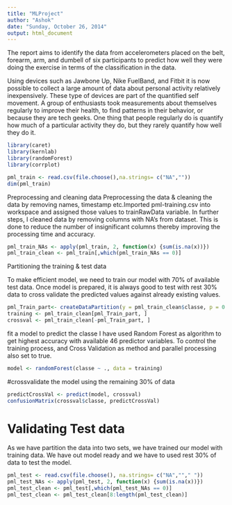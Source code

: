 ```yaml
---
title: "MLProject"
author: "Ashok"
date: "Sunday, October 26, 2014"
output: html_document
---
```

The report aims to identify the  data from accelerometers placed on the belt, 
forearm, arm, and dumbell of six participants to predict how well they were
doing the exercise in terms of the classification in the data. 


Using devices such as Jawbone Up, Nike FuelBand, and Fitbit it is now possible
to collect a large amount of data about personal activity relatively inexpensively.
These type of devices are part of the quantified self movement. A group of 
enthusiasts took measurements about themselves regularly to improve their health, 
to find patterns in their behavior, or because they are tech geeks. One thing 
that people regularly do is quantify how much of a particular activity they do, 
but they rarely quantify how well they do it.



```r
library(caret)
library(kernlab)
library(randomForest)
library(corrplot)

pml_train <- read.csv(file.choose(),na.strings= c("NA",""))
dim(pml_train)
```

Preprocessing and cleaning data 
Preprocessing the data & cleaning the data by removing names, timestamp etc.Imported pml-training.csv into workspace and assigned those values to trainRawData variable. In further steps, I cleaned data by removing columns with NA's from dataset. This is done to reduce the number of insignificant columns thereby improving the processing time and accuracy.

```r
pml_train_NAs <- apply(pml_train, 2, function(x) {sum(is.na(x))})
pml_train_clean <- pml_train[,which(pml_train_NAs == 0)]
```

Partitioning the training & test data 

To make efficient model, we need to train our model with 70% of available test data. Once model is prepared, it is always good to test  with rest 30% data to cross validate the predicted values against already existing values.

```r

pml_Train_part<- createDataPartition(y = pml_train_clean$classe, p = 0.7, list = FALSE)
training <- pml_train_clean[pml_Train_part, ]
crossval <- pml_train_clean[-pml_Train_part, ]

```

fit a model to predict the classe
I have used Random Forest as algorithm to get highest accuracy with available 46 predictor variables. To control the training process, and Cross Validation as method and parallel processing also set to true.


```r
model <- randomForest(classe ~ ., data = training)

```

#crossvalidate the model using the remaining 30% of data

```r

predictCrossVal <- predict(model, crossval)
confusionMatrix(crossval$classe, predictCrossVal)

```

# Validating Test data 
As we have partition the data  into two sets, we have trained our model with training data. We have out model ready and we have to used rest 30% of data to test the model.

```r
pml_test <- read.csv(file.choose(), na.strings= c("NA",""," "))
pml_test_NAs <- apply(pml_test, 2, function(x) {sum(is.na(x))})
pml_test_clean <- pml_test[,which(pml_test_NAs == 0)]
pml_test_clean <- pml_test_clean[8:length(pml_test_clean)]

```


